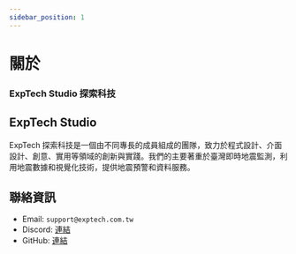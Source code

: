 ```yaml
---
sidebar_position: 1
---
```


# 關於

### ExpTech Studio 探索科技

## ExpTech Studio

ExpTech 探索科技是一個由不同專長的成員組成的團隊，致力於程式設計、介面設計、創意、實用等領域的創新與實踐。我們的主要著重於臺灣即時地震監測，利用地震數據和視覺化技術，提供地震預警和資料服務。

## 聯絡資訊

- Email: `support@exptech.com.tw`
- Discord: [連結](https://exptech.com.tw/dc)
- GitHub: [連結](https://github.com/ExpTechTW)
